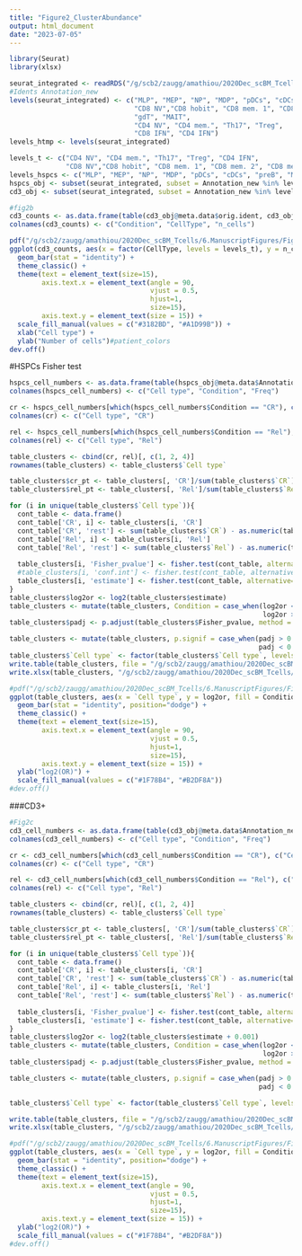 ```yaml
---
title: "Figure2_ClusterAbundance"
output: html_document
date: "2023-07-05"
---
```


```r
library(Seurat)
library(xlsx)
```

```r
seurat_integrated <- readRDS("/g/scb2/zaugg/amathiou/2020Dec_scBM_Tcells/3.Downtream_demultiplexed/20220816_merged_SCT_xyexcluded_CompleteAnnot.rds")
#Idents Annotation_new
levels(seurat_integrated) <- c("MLP", "MEP", "NP", "MDP", "pDCs", "cDCs", "preB", "Mono", "pro/pre T",  
                               "CD8 NV","CD8 hobit", "CD8 mem. 1", "CD8 mem. 2", "CD8 mem. 3", "CD8 eff. 1", "CD8 eff. 2", 
                               "gdT", "MAIT", 
                               "CD4 NV", "CD4 mem.", "Th17", "Treg", 
                               "CD8 IFN", "CD4 IFN")
levels_htmp <- levels(seurat_integrated)

levels_t <- c("CD4 NV", "CD4 mem.", "Th17", "Treg", "CD4 IFN", 
              "CD8 NV","CD8 hobit", "CD8 mem. 1", "CD8 mem. 2", "CD8 mem. 3", "CD8 eff. 1", "CD8 eff. 2", "gdT", "MAIT", "CD8 IFN")
levels_hspcs <- c("MLP", "MEP", "NP", "MDP", "pDCs", "cDCs", "preB", "Mono", "pro/pre T")
hspcs_obj <- subset(seurat_integrated, subset = Annotation_new %in% levels_hspcs)
cd3_obj <- subset(seurat_integrated, subset = Annotation_new %in% levels_hspcs, invert = T)
```

```r
#fig2b
cd3_counts <- as.data.frame(table(cd3_obj@meta.data$orig.ident, cd3_obj@meta.data$Annotation_new))
colnames(cd3_counts) <- c("Condition", "CellType", "n_cells")

pdf("/g/scb2/zaugg/amathiou/2020Dec_scBM_Tcells/6.ManuscriptFigures/Figure2/202208_cd3_ncells_condition.pdf", width = 8, height = 3.5)
ggplot(cd3_counts, aes(x = factor(CellType, levels = levels_t), y = n_cells, fill = Condition)) + 
  geom_bar(stat = "identity") + 
  theme_classic() + 
  theme(text = element_text(size=15), 
        axis.text.x = element_text(angle = 90, 
                                   vjust = 0.5, 
                                   hjust=1, 
                                   size=15), 
        axis.text.y = element_text(size = 15)) + 
  scale_fill_manual(values = c("#3182BD", "#A1D99B")) + 
  xlab("Cell type") +
  ylab("Number of cells")#patient_colors
dev.off()
```

#HSPCs Fisher test
```r
hspcs_cell_numbers <- as.data.frame(table(hspcs_obj@meta.data$Annotation_new, hspcs_obj@meta.data$orig.ident))
colnames(hspcs_cell_numbers) <- c("Cell type", "Condition", "Freq")

cr <- hspcs_cell_numbers[which(hspcs_cell_numbers$Condition == "CR"), c("Cell type", "Freq")]
colnames(cr) <- c("Cell type", "CR")

rel <- hspcs_cell_numbers[which(hspcs_cell_numbers$Condition == "Rel"), c("Cell type", "Freq")]
colnames(rel) <- c("Cell type", "Rel")

table_clusters <- cbind(cr, rel)[, c(1, 2, 4)]
rownames(table_clusters) <- table_clusters$`Cell type`

table_clusters$cr_pt <- table_clusters[, 'CR']/sum(table_clusters$`CR`)*100
table_clusters$rel_pt <- table_clusters[, 'Rel']/sum(table_clusters$`Rel`)*100

for (i in unique(table_clusters$`Cell type`)){
  cont_table <- data.frame()
  cont_table['CR', i] <- table_clusters[i, 'CR']
  cont_table['CR', 'rest'] <- sum(table_clusters$`CR`) - as.numeric(table_clusters[i, 'CR'])
  cont_table['Rel', i] <- table_clusters[i, 'Rel']
  cont_table['Rel', 'rest'] <- sum(table_clusters$`Rel`) - as.numeric(table_clusters[i, 'Rel'])
  
  table_clusters[i, 'Fisher_pvalue'] <- fisher.test(cont_table, alternative='two.sided', conf.int	= TRUE)$p.value
  #table_clusters[i, 'conf.int'] <- fisher.test(cont_table, alternative='two.sided', conf.int	= TRUE)$conf.int
  table_clusters[i, 'estimate'] <- fisher.test(cont_table, alternative='two.sided', conf.int	= TRUE)$estimate
}
table_clusters$log2or <- log2(table_clusters$estimate)
table_clusters <- mutate(table_clusters, Condition = case_when(log2or < 0 ~ "Rel", 
                                                               log2or > 0 ~ "CR"))
table_clusters$padj <- p.adjust(table_clusters$Fisher_pvalue, method = "bonferroni")

table_clusters <- mutate(table_clusters, p.signif = case_when(padj > 0.1 ~ "ns", 
                                                              padj < 0.1 ~ "<0.1"))
table_clusters$`Cell type` <- factor(table_clusters$`Cell type`, levels = levels_hspcs)
write.table(table_clusters, file = "/g/scb2/zaugg/amathiou/2020Dec_scBM_Tcells/6.ManuscriptFigures/Figure2/202208_hspcs_fisher.tsv", sep = "\t")
write.xlsx(table_clusters, "/g/scb2/zaugg/amathiou/2020Dec_scBM_Tcells/6.ManuscriptFigures/Figure2/202209_fisher_bonferoni.xlsx", sheetName = "HSPCs", col.names = TRUE, row.names = TRUE, append = TRUE)

#pdf("/g/scb2/zaugg/amathiou/2020Dec_scBM_Tcells/6.ManuscriptFigures/Figure2/202208_hspcs_OR.pdf", width = 4, height = 3.5)
ggplot(table_clusters, aes(x = `Cell type`, y = log2or, fill = Condition)) + 
  geom_bar(stat = "identity", position="dodge") + 
  theme_classic() + 
  theme(text = element_text(size=15), 
        axis.text.x = element_text(angle = 90, 
                                   vjust = 0.5, 
                                   hjust=1, 
                                   size=15), 
        axis.text.y = element_text(size = 15)) + 
  ylab("log2(OR)") + 
  scale_fill_manual(values = c("#1F78B4", "#B2DF8A"))
#dev.off()
```
###CD3+
```r
#Fig2c
cd3_cell_numbers <- as.data.frame(table(cd3_obj@meta.data$Annotation_new, cd3_obj@meta.data$orig.ident))
colnames(cd3_cell_numbers) <- c("Cell type", "Condition", "Freq")

cr <- cd3_cell_numbers[which(cd3_cell_numbers$Condition == "CR"), c("Cell type", "Freq")]
colnames(cr) <- c("Cell type", "CR")

rel <- cd3_cell_numbers[which(cd3_cell_numbers$Condition == "Rel"), c("Cell type", "Freq")]
colnames(rel) <- c("Cell type", "Rel")

table_clusters <- cbind(cr, rel)[, c(1, 2, 4)]
rownames(table_clusters) <- table_clusters$`Cell type`

table_clusters$cr_pt <- table_clusters[, 'CR']/sum(table_clusters$`CR`)*100
table_clusters$rel_pt <- table_clusters[, 'Rel']/sum(table_clusters$`Rel`)*100

for (i in unique(table_clusters$`Cell type`)){
  cont_table <- data.frame()
  cont_table['CR', i] <- table_clusters[i, 'CR']
  cont_table['CR', 'rest'] <- sum(table_clusters$`CR`) - as.numeric(table_clusters[i, 'CR'])
  cont_table['Rel', i] <- table_clusters[i, 'Rel']
  cont_table['Rel', 'rest'] <- sum(table_clusters$`Rel`) - as.numeric(table_clusters[i, 'Rel'])
  
  table_clusters[i, 'Fisher_pvalue'] <- fisher.test(cont_table, alternative='two.sided', conf.int	= TRUE)$p.value
  table_clusters[i, 'estimate'] <- fisher.test(cont_table, alternative='two.sided', conf.int	= TRUE)$estimate
}
table_clusters$log2or <- log2(table_clusters$estimate + 0.001)
table_clusters <- mutate(table_clusters, Condition = case_when(log2or < 0 ~ "Rel", 
                                                               log2or > 0 ~ "CR"))
table_clusters$padj <- p.adjust(table_clusters$Fisher_pvalue, method = "bonferroni")

table_clusters <- mutate(table_clusters, p.signif = case_when(padj > 0.1 ~ "ns", 
                                                              padj < 0.1 ~ "<0.1"))

table_clusters$`Cell type` <- factor(table_clusters$`Cell type`, levels = levels_t)

write.table(table_clusters, file = "/g/scb2/zaugg/amathiou/2020Dec_scBM_Tcells/6.ManuscriptFigures/Figure2/202208_cd3_fisher.tsv", sep = "\t")
write.xlsx(table_clusters, "/g/scb2/zaugg/amathiou/2020Dec_scBM_Tcells/6.ManuscriptFigures/Figure2/202209_fisher_bonferoni.xlsx", sheetName = "CD3", col.names = TRUE, row.names = TRUE, append = TRUE)

#pdf("/g/scb2/zaugg/amathiou/2020Dec_scBM_Tcells/6.ManuscriptFigures/Figure2/202208_cd3_OR.pdf", width = 8, height = 3.5)
ggplot(table_clusters, aes(x = `Cell type`, y = log2or, fill = Condition)) + 
  geom_bar(stat = "identity", position="dodge") + 
  theme_classic() + 
  theme(text = element_text(size=15), 
        axis.text.x = element_text(angle = 90, 
                                   vjust = 0.5, 
                                   hjust=1, 
                                   size=15), 
        axis.text.y = element_text(size = 15)) + 
  ylab("log2(OR)") + 
  scale_fill_manual(values = c("#1F78B4", "#B2DF8A"))
#dev.off()
```


